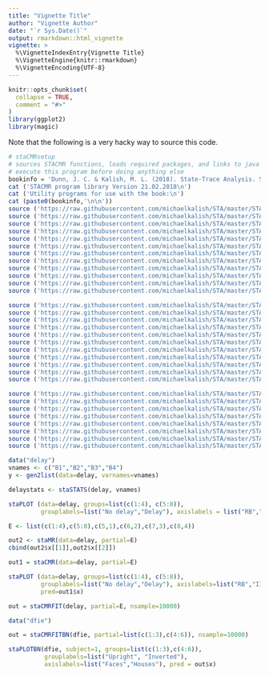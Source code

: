 ```yaml
---
title: "Vignette Title"
author: "Vignette Author"
date: "`r Sys.Date()`"
output: rmarkdown::html_vignette
vignette: >
  %\VignetteIndexEntry{Vignette Title}
  %\VignetteEngine{knitr::rmarkdown}
  %\VignetteEncoding{UTF-8}
---
```


```r
knitr::opts_chunk$set(
  collapse = TRUE,
  comment = "#>"
)
library(ggplot2)
library(magic)

```

Note that the following is a very hacky way to source this code. 

```r

# staCMRsetup
# sources STACMR functions, loads required packages, and links to java runtime library
# execute this program before doing anything else
bookinfo = 'Dunn, J. C. & Kalish, M. L. (2018). State-Trace Analysis. Springer.'
cat ('STACMR program library Version 21.02.2018\n')
cat ('Utility programs for use with the book:\n')
cat (paste0(bookinfo,'\n\n'))
source ('https://raw.githubusercontent.com/michaelkalish/STA/master/STACMR-R/staSTATS.R')
source ('https://raw.githubusercontent.com/michaelkalish/STA/master/STACMR-R/staPLOT.R')
source ('https://raw.githubusercontent.com/michaelkalish/STA/master/STACMR-R/staMR.R')
source ('https://raw.githubusercontent.com/michaelkalish/STA/master/STACMR-R/staMRFIT.R')
source ('https://raw.githubusercontent.com/michaelkalish/STA/master/STACMR-R/staCMR.R')
source ('https://raw.githubusercontent.com/michaelkalish/STA/master/STACMR-R/staCMRFIT.R')
source ('https://raw.githubusercontent.com/michaelkalish/STA/master/STACMR-R/staPLOTBN.R')
source ('https://raw.githubusercontent.com/michaelkalish/STA/master/STACMR-R/staMRBN.R')
source ('https://raw.githubusercontent.com/michaelkalish/STA/master/STACMR-R/staCMRBN.R')
source ('https://raw.githubusercontent.com/michaelkalish/STA/master/STACMR-R/staCMRFITBN.R')
source ('https://raw.githubusercontent.com/michaelkalish/STA/master/STACMR-R/staMRFITBN.R')
source ('https://raw.githubusercontent.com/michaelkalish/STA/master/STACMR-R/staCMRFITBN.R')

source ('https://raw.githubusercontent.com/michaelkalish/STA/master/STACMR-R/Utility%20functions/staCMRx.R')
source ('https://raw.githubusercontent.com/michaelkalish/STA/master/STACMR-R/Utility%20functions/gen2list.R')
source ('https://raw.githubusercontent.com/michaelkalish/STA/master/STACMR-R/Utility%20functions/list2adj.R')
source ('https://raw.githubusercontent.com/michaelkalish/STA/master/STACMR-R/Utility%20functions/adj2list.R')
source ('https://raw.githubusercontent.com/michaelkalish/STA/master/STACMR-R/Utility%20functions/shrinkDiag.R')
source ('https://raw.githubusercontent.com/michaelkalish/STA/master/STACMR-R/Utility%20functions/gen2listBN.R')
source ('https://raw.githubusercontent.com/michaelkalish/STA/master/STACMR-R/Utility%20functions/staSTATSBN.R')
source ('https://raw.githubusercontent.com/michaelkalish/STA/master/STACMR-R/Utility%20functions/BNframe2list.R')
source ('https://raw.githubusercontent.com/michaelkalish/STA/master/STACMR-R/Utility%20functions/binSTATS.R')
source ('https://raw.githubusercontent.com/michaelkalish/STA/master/STACMR-R/Utility%20functions/tiesort.R')
source ('https://raw.githubusercontent.com/michaelkalish/STA/master/STACMR-R/Utility%20functions/LoftusMasson.R')

source ('https://raw.githubusercontent.com/michaelkalish/STA/master/STACMR-R/java/jMR.R')
source ('https://raw.githubusercontent.com/michaelkalish/STA/master/STACMR-R/java/jMRfits.R')
source ('https://raw.githubusercontent.com/michaelkalish/STA/master/STACMR-R/java/jMRBNfits.R')
source ('https://raw.githubusercontent.com/michaelkalish/STA/master/STACMR-R/java/jCMRxBNfits.R')
source ('https://raw.githubusercontent.com/michaelkalish/STA/master/STACMR-R/java/jCMRx.R')
source ('https://raw.githubusercontent.com/michaelkalish/STA/master/STACMR-R/java/jCMRBN.R')
source ('https://raw.githubusercontent.com/michaelkalish/STA/master/STACMR-R/java/jCMRfitsx.R')
source ('https://raw.githubusercontent.com/michaelkalish/STA/master/STACMR-R/java/jCMRBN.R')


```



```r

data("delay")
vnames <- c("B1","B2","B3","B4")
y <- gen2list(data=delay, varnames=vnames)

delaystats <- staSTATS(delay, vnames)

staPLOT (data=delay, groups=list(c(1:4), c(5:8)),
         grouplabels=list("No delay","Delay"), axislabels = list("RB","II"))


```

```r

E <- list(c(1:4),c(5:8),c(5,1),c(6,2),c(7,3),c(8,4))

out2 <- staMR(data=delay, partial=E)
cbind(out2$x[[1]],out2$x[[2]])

```

```r
out1 = staCMR(data=delay, partial=E)

staPLOT (data=delay, groups=list(c(1:4), c(5:8)),
         grouplabels=list("No delay","Delay"), axislabels=list("RB","II"),
         pred=out1$x)

out = staCMRFIT(delay, partial=E, nsample=10000)


```

```r

data("dfie")

out = staCMRFITBN(dfie, partial=list(c(1:3),c(4:6)), nsample=10000)

staPLOTBN(dfie, subject=1, groups=list(c(1:3),c(4:6)),
          grouplabels=list("Upright", "Inverted"),
          axislabels=list("Faces","Houses"), pred = out$x)


```

